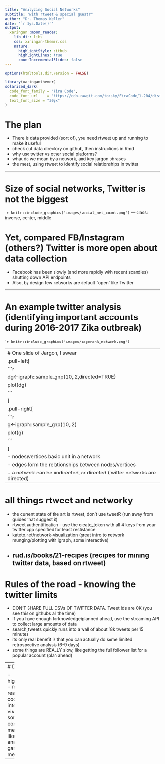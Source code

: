 ```yaml
---
title: "Analyzing Social Networks"
subtitle: "with rtweet & special guestr"  
author: "Dr. Thomas Keller"
date: '`r Sys.Date()`'
output:
  xaringan::moon_reader:
    lib_dir: libs
    css: xaringan-themer.css
    nature:
      highlightStyle: github
      highlightLines: true
      countIncrementalSlides: false
---
```


```r
options(htmltools.dir.version = FALSE)
```

```r
library(xaringanthemer)
solarized_dark(
  code_font_family = "Fira Code",
  code_font_url    = "https://cdn.rawgit.com/tonsky/FiraCode/1.204/distr/fira_code.css",
  text_font_size = "30px"
)
```

# The plan

- There is data provided (sort of), you need rtweet up and running to make it useful
- check out data directory on github, then instructions in Rmd
- why use twitter vs other social platforms?
- what do we mean by a network, and key jargon phrases
- the meat, using rtweet to identify social relationships in twitter


---

# Size of social networks, Twitter is not the biggest
````r
knitr::include_graphics('images/social_net_count.png')
```
---
class: inverse, center, middle

# Yet, compared FB/Instagram (others?) Twitter is more open about data collection

- Facebook has been slowly (and more rapidly with recent scandles) shutting down API endpoints
- Also, by design few networks are default "open" like Twitter

---

# An example twitter analysis (identifying important accounts during 2016-2017 Zika outbreak)

````r
knitr::include_graphics('images/pagerank_network.png')
```

---
# One slide of Jargon, I swear
.pull-left[
```r
dg<-igraph::sample_gnp(10,.2,directed=TRUE)
plot(dg)
```
]
.pull-right[
```r
g<-igraph::sample_gnp(10,.2)
plot(g)
```
]
- nodes/vertices basic unit in a network
- edges form the relationships between nodes/vertices
- a network can be undirected, or directed (twitter networks are directed)
---

# all things rtweet and networky
- the current state of the art is rtweet, don't use tweetR (run away from guides that suggest it)
- rtweet authentification - use the create_token with all 4 keys from your twitter app specified for least restistance
- kateto.net/network-visualization (great intro to network munging/plotting with igraph, some interactive)
- rud.is/books/21-recipes (recipes for mining twitter data, based on rtweet)
---

# Rules of the road - knowing the twitter limits
- DON'T SHARE FULL CSVs OF TWITTER DATA. Tweet ids are OK (you see this on githubs all the time)
- If you have enough forknowledge/planned ahead, use the streaming API to collect large amounts of data
- search_tweets quickly runs into a wall of about 18k tweets per 15 minutes
- its only real benefit is that you can actually do some limited retrospective analysis (6-9 days)
- some things are REALLY slow, like getting the full follower list for a popular account (plan ahead)

---
# Demo Time

- highlights/lowlights
- network in 4 readable lines of code
- static and interactive visualization
- some other common social medial analyses like sentiment analysis and some garbo influence metric
---
